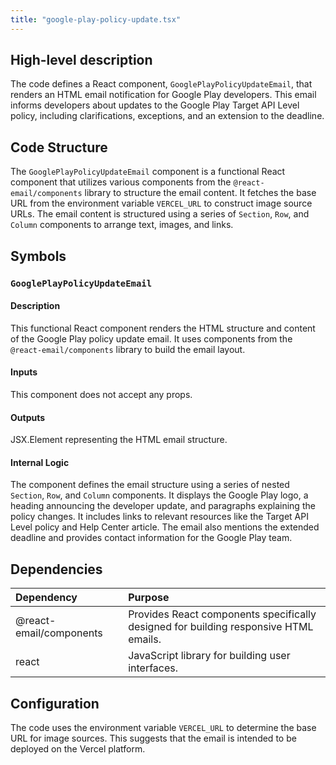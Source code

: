 ```yaml
---
title: "google-play-policy-update.tsx"
---
```


## High-level description
The code defines a React component, `GooglePlayPolicyUpdateEmail`, that renders an HTML email notification for Google Play developers. This email informs developers about updates to the Google Play Target API Level policy, including clarifications, exceptions, and an extension to the deadline.

## Code Structure
The `GooglePlayPolicyUpdateEmail` component is a functional React component that utilizes various components from the `@react-email/components` library to structure the email content. It fetches the base URL from the environment variable `VERCEL_URL` to construct image source URLs. The email content is structured using a series of `Section`, `Row`, and `Column` components to arrange text, images, and links.

## Symbols

### `GooglePlayPolicyUpdateEmail`
#### Description
This functional React component renders the HTML structure and content of the Google Play policy update email. It uses components from the `@react-email/components` library to build the email layout.

#### Inputs
This component does not accept any props.

#### Outputs
JSX.Element representing the HTML email structure.

#### Internal Logic
The component defines the email structure using a series of nested `Section`, `Row`, and `Column` components. It displays the Google Play logo, a heading announcing the developer update, and paragraphs explaining the policy changes. It includes links to relevant resources like the Target API Level policy and Help Center article. The email also mentions the extended deadline and provides contact information for the Google Play team.

## Dependencies
| Dependency | Purpose |
|:-----------|:--------|
| @react-email/components | Provides React components specifically designed for building responsive HTML emails. |
| react | JavaScript library for building user interfaces. |

## Configuration
The code uses the environment variable `VERCEL_URL` to determine the base URL for image sources. This suggests that the email is intended to be deployed on the Vercel platform.
